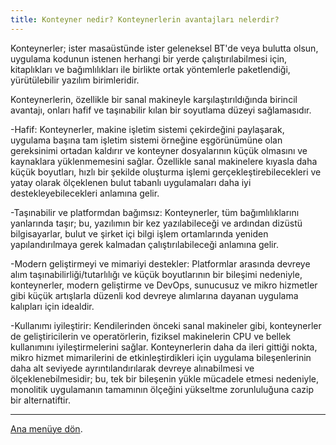 ```yaml
---
title: Konteyner nedir? Konteynerlerin avantajları nelerdir?
---
```

Konteynerler; ister masaüstünde ister geleneksel BT'de veya bulutta olsun, uygulama kodunun istenen herhangi bir yerde çalıştırılabilmesi için, kitaplıkları ve bağımlılıkları ile birlikte ortak yöntemlerle paketlendiği, yürütülebilir yazılım birimleridir.

Konteynerlerin, özellikle bir sanal makineyle karşılaştırıldığında birincil avantajı, onları hafif ve taşınabilir kılan bir soyutlama düzeyi sağlamasıdır.

-Hafif: Konteynerler, makine işletim sistemi çekirdeğini paylaşarak, uygulama başına tam işletim sistemi örneğine eşgörünümüne olan gereksinimi ortadan kaldırır ve konteyner dosyalarının küçük olmasını ve kaynaklara yüklenmemesini sağlar. Özellikle sanal makinelere kıyasla daha küçük boyutları, hızlı bir şekilde oluşturma işlemi gerçekleştirebilecekleri ve yatay olarak ölçeklenen bulut tabanlı uygulamaları daha iyi destekleyebilecekleri anlamına gelir.

-Taşınabilir ve platformdan bağımsız: Konteynerler, tüm bağımlılıklarını yanlarında taşır; bu, yazılımın bir kez yazılabileceği ve ardından dizüstü bilgisayarlar, bulut ve şirket içi bilgi işlem ortamlarında yeniden yapılandırılmaya gerek kalmadan çalıştırılabileceği anlamına gelir.

-Modern geliştirmeyi ve mimariyi destekler: Platformlar arasında devreye alım taşınabilirliği/tutarlılığı ve küçük boyutlarının bir bileşimi nedeniyle, konteynerler, modern geliştirme ve DevOps, sunucusuz ve mikro hizmetler gibi küçük artışlarla düzenli kod devreye alımlarına dayanan uygulama kalıpları için idealdir.

-Kullanımı iyileştirir: Kendilerinden önceki sanal makineler gibi, konteynerler de geliştiricilerin ve operatörlerin, fiziksel makinelerin CPU ve bellek kullanımını iyileştirmelerini sağlar. Konteynerlerin daha da ileri gittiği nokta, mikro hizmet mimarilerini de etkinleştirdikleri için uygulama bileşenlerinin daha alt seviyede ayrıntılandırılarak devreye alınabilmesi ve ölçeklenebilmesidir; bu, tek bir bileşenin yükle mücadele etmesi nedeniyle, monolitik uygulamanın tamamının ölçeğini yükseltme zorunluluğuna cazip bir alternatiftir.


---
[Ana menüye dön](/).
